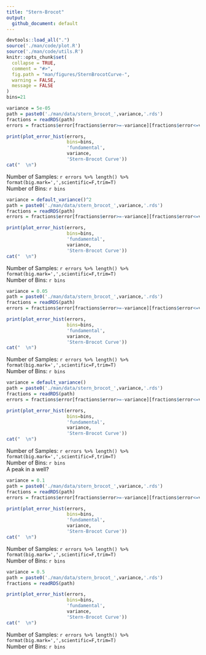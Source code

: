 ```yaml
---
title: "Stern-Brocot"
output:
  github_document: default
---
```


```r
devtools::load_all(".")
source('./man/code/plot.R')
source('./man/code/utils.R')
knitr::opts_chunk$set(
  collapse = TRUE,
  comment = "#>",
  fig.path = "man/figures/SternBrocotCurve-",
  warning = FALSE,
  message = FALSE
)
bins=21
```

```r
variance = 5e-05
path = paste0('./man/data/stern_brocot_',variance,'.rds')
fractions = readRDS(path)
errors = fractions$error[fractions$error>=-variance][fractions$error<=variance]
```

```r
print(plot_error_hist(errors,
                      bins=bins,
                      'fundamental', 
                      variance,
                      'Stern-Brocot Curve'))
cat("  \n")
```
Number of Samples: `r errors %>% length() %>% format(big.mark=',',scientific=F,trim=T)` \
Number of Bins: `r bins` \

```r
variance = default_variance()^2
path = paste0('./man/data/stern_brocot_',variance,'.rds')
fractions = readRDS(path)
errors = fractions$error[fractions$error>=-variance][fractions$error<=variance]
```

```r
print(plot_error_hist(errors,
                      bins=bins,
                      'fundamental', 
                      variance,
                      'Stern-Brocot Curve'))
cat("  \n")
```
Number of Samples: `r errors %>% length() %>% format(big.mark=',',scientific=F,trim=T)` \
Number of Bins: `r bins` \

```r
variance = 0.05
path = paste0('./man/data/stern_brocot_',variance,'.rds')
fractions = readRDS(path)
errors = fractions$error[fractions$error>=-variance][fractions$error<=variance]
```

```r
print(plot_error_hist(errors,
                      bins=bins,
                      'fundamental', 
                      variance,
                      'Stern-Brocot Curve'))
cat("  \n")
```
Number of Samples: `r errors %>% length() %>% format(big.mark=',',scientific=F,trim=T)` \
Number of Bins: `r bins` \

```r
variance = default_variance()
path = paste0('./man/data/stern_brocot_',variance,'.rds')
fractions = readRDS(path)
errors = fractions$error[fractions$error>=-variance][fractions$error<=variance]
```

```r
print(plot_error_hist(errors,
                      bins=bins,
                      'fundamental', 
                      variance,
                      'Stern-Brocot Curve'))
cat("  \n")
```
Number of Samples: `r errors %>% length() %>% format(big.mark=',',scientific=F,trim=T)` \
Number of Bins: `r bins` \
A peak in a well? \


```r
variance = 0.1
path = paste0('./man/data/stern_brocot_',variance,'.rds')
fractions = readRDS(path)
errors = fractions$error[fractions$error>=-variance][fractions$error<=variance]
```

```r
print(plot_error_hist(errors,
                      bins=bins,
                      'fundamental', 
                      variance,
                      'Stern-Brocot Curve'))
cat("  \n")
```
Number of Samples: `r errors %>% length() %>% format(big.mark=',',scientific=F,trim=T)` \
Number of Bins: `r bins` \

```r
variance = 0.5
path = paste0('./man/data/stern_brocot_',variance,'.rds')
fractions = readRDS(path)
```

```r
print(plot_error_hist(errors,
                      bins=bins,
                      'fundamental', 
                      variance,
                      'Stern-Brocot Curve'))
cat("  \n")
```
Number of Samples: `r errors %>% length() %>% format(big.mark=',',scientific=F,trim=T)` \
Number of Bins: `r bins` \
